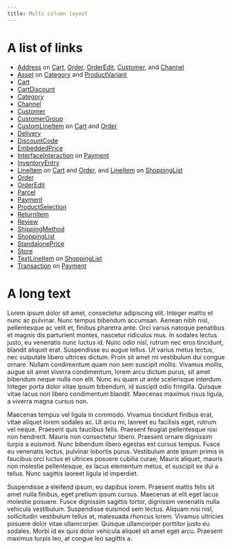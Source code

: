 ```yaml
---
title: Multi column layout
---
```


# A list of links

<MultiColumnLayout>

  - [Address]() on [Cart](), [Order](), [OrderEdit](), [Customer](), and [Channel]()
  - [Asset]() on [Category]() and [ProductVariant]()
  - [Cart]()
  - [CartDiscount]()
  - [Category]()
  - [Channel]()
  - [Customer]()
  - [CustomerGroup]()
  - [CustomLineItem]() on [Cart]() and [Order]()
  - [Delivery]()
  - [DiscountCode]()
  - [EmbeddedPrice]()
  - [InterfaceInteraction]() on [Payment]()
  - [InventoryEntry]()
  - [LineItem]() on [Cart]() and [Order](), and [LineItem]() on [ShoppingList]()
  - [Order]()
  - [OrderEdit]() <Beta />
  - [Parcel]()
  - [Payment]()
  - [ProductSelection]() <Beta />
  - [ReturnItem]()
  - [Review]()
  - [ShippingMethod]()
  - [ShoppingList]()
  - [StandalonePrice]() <Beta />
  - [Store]()
  - [TextLineItem]() on [ShoppingList]()
  - [Transaction]() on [Payment]()

</MultiColumnLayout>

# A long text

<MultiColumnLayout>

  Lorem ipsum dolor sit amet, consectetur adipiscing elit. Integer mattis et nunc ac pulvinar. Nunc tempus bibendum accumsan. Aenean nibh nisl, pellentesque ac velit et, finibus pharetra ante. Orci varius natoque penatibus et magnis dis parturient montes, nascetur ridiculus mus. In sodales lectus justo, eu venenatis nunc luctus id. Nunc odio nisl, rutrum nec eros tincidunt, blandit aliquet erat. Suspendisse eu augue tellus. Ut varius metus lectus, nec vulputate libero ultrices dictum. Proin sit amet mi vestibulum dui congue ornare. Nullam condimentum quam non sem suscipit mollis. Vivamus mollis, augue sit amet viverra condimentum, lorem arcu dictum purus, sit amet bibendum neque nulla non elit. Nunc eu quam ut ante scelerisque interdum. Integer porta dolor vitae ipsum bibendum, id suscipit odio fringilla. Quisque vitae lacus non libero condimentum blandit. Maecenas maximus risus ligula, a viverra magna cursus non.

  Maecenas tempus vel ligula in commodo. Vivamus tincidunt finibus erat, vitae aliquet lorem sodales ac. Ut arcu mi, laoreet eu facilisis eget, rutrum vel neque. Praesent quis faucibus felis. Praesent feugiat pellentesque nisi non hendrerit. Mauris non consectetur libero. Praesent ornare dignissim turpis a euismod. Nunc bibendum libero egestas est cursus tempus. Fusce eu venenatis lectus, pulvinar lobortis purus. Vestibulum ante ipsum primis in faucibus orci luctus et ultrices posuere cubilia curae; Mauris aliquet, mauris non molestie pellentesque, ex lacus elementum metus, et suscipit ex dui a tellus. Nunc sagittis laoreet ligula id imperdiet.

  Suspendisse a eleifend ipsum, eu dapibus lorem. Praesent mattis felis sit amet nulla finibus, eget pretium ipsum cursus. Maecenas at elit eget lacus molestie posuere. Fusce dignissim sagittis tortor, dignissim venenatis nulla vehicula vestibulum. Suspendisse euismod sem lectus. Aliquam nisi nisl, sollicitudin vestibulum tellus at, malesuada rhoncus lorem. Vivamus ultricies posuere dolor vitae ullamcorper. Quisque ullamcorper porttitor justo eu sodales. Morbi id ex quis dolor vehicula aliquet sit amet eget arcu. Praesent maximus turpis leo, at congue leo sagittis a.

</MultiColumnLayout>
